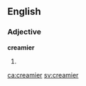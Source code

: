 ==English==

===Adjective===
'''creamier'''

# {{en-comparative of|creamy}}

[[ca:creamier]]
[[sv:creamier]]